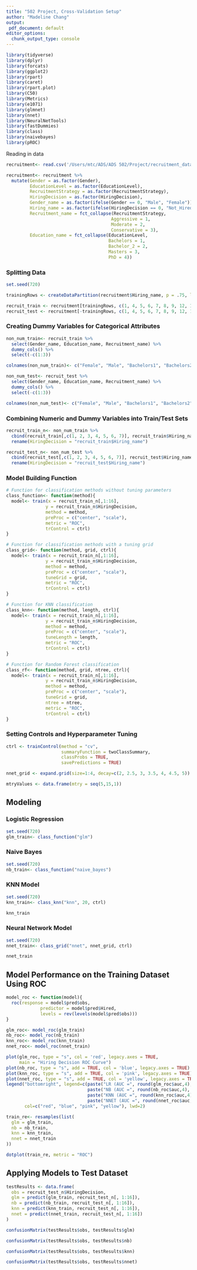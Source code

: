 ```yaml
---
title: "502 Project, Cross-Validation Setup"
author: "Madeline Chang"
output:
 pdf_document: default
editor_options: 
  chunk_output_type: console
---
```


```r
library(tidyverse)
library(dplyr)
library(forcats)
library(ggplot2)
library(rpart)
library(caret)
library(rpart.plot)
library(C50)
library(Metrics)
library(e1071)
library(glmnet)
library(nnet)
library(NeuralNetTools)
library(fastDummies)
library(class)
library(naivebayes)
library(pROC)
```

Reading in data

```r
recruitment<- read.csv('/Users/mtc/ADS/ADS 502/Project/recruitment_data.csv')

recruitment<- recruitment %>%
  mutate(Gender = as.factor(Gender),
         EducationLevel = as.factor(EducationLevel),
         RecruitmentStrategy = as.factor(RecruitmentStrategy),
         HiringDecision = as.factor(HiringDecision),
         Gender_name = as.factor(ifelse(Gender == 0, "Male", "Female")),
         Hiring_name = as.factor(ifelse(HiringDecision == 0, "Not_Hired", "Hired")),
         Recruitment_name = fct_collapse(RecruitmentStrategy,
                                        Aggressive = 1,
                                        Moderate = 2,
                                        Conservative = 3),
         Education_name = fct_collapse(EducationLevel,
                                       Bachelors = 1,
                                       Bachelor_2 = 2,
                                       Masters = 3,
                                       PhD = 4))
```

### Splitting Data

```r
set.seed(720)

trainingRows <- createDataPartition(recruitment$Hiring_name, p = .75, list = FALSE) 

recruit_train <- recruitment[trainingRows, c(1, 4, 5, 6, 7, 8, 9, 12, 14, 15, 13)]
recruit_test <- recruitment[-trainingRows, c(1, 4, 5, 6, 7, 8, 9, 12, 14, 15, 13)]
```

### Creating Dummy Variables for Categorical Attributes

```r
non_num_train<- recruit_train %>%
  select(Gender_name, Education_name, Recruitment_name) %>%
  dummy_cols() %>%
  select(-c(1:3))

colnames(non_num_train)<- c("Female", "Male", "Bachelors1", "Bachelors2", "Masters", "PhD", "Agressive", "Moderate", "Conservative")

non_num_test<- recruit_test %>%
  select(Gender_name, Education_name, Recruitment_name) %>%
  dummy_cols() %>%
  select(-c(1:3))

colnames(non_num_test)<- c("Female", "Male", "Bachelors1", "Bachelors2", "Masters", "PhD", "Agressive", "Moderate", "Conservative")
```

### Combining Numeric and Dummy Variables into Train/Test Sets

```r
recruit_train_n<- non_num_train %>%
  cbind(recruit_train[,c(1, 2, 3, 4, 5, 6, 7)], recruit_train$Hiring_name) %>%
  rename(HiringDecision = "recruit_train$Hiring_name") 

recruit_test_n<- non_num_test %>%
  cbind(recruit_test[,c(1, 2, 3, 4, 5, 6, 7)], recruit_test$Hiring_name) %>%
  rename(HiringDecision = "recruit_test$Hiring_name") 
```

### Model Building Function

```r
# Function for classification methods without tuning parameters
class_function<- function(method){
  model<- train(x = recruit_train_n[,1:16], 
               y = recruit_train_n$HiringDecision,
               method = method,
               preProc = c("center", "scale"),
               metric = "ROC",
               trControl = ctrl)
}

# Function for classification methods with a tuning grid
class_grid<- function(method, grid, ctrl){
  model<- train(x = recruit_train_n[,1:16], 
               y = recruit_train_n$HiringDecision,
               method = method,
               preProc = c("center", "scale"),
               tuneGrid = grid,
               metric = "ROC",
               trControl = ctrl)
}

# Function for KNN classification
class_knn<- function(method, length, ctrl){
  model<- train(x = recruit_train_n[,1:16], 
               y = recruit_train_n$HiringDecision,
               method = method,
               preProc = c("center", "scale"),
               tuneLength = length,
               metric = "ROC",
               trControl = ctrl)
}

# Function for Random Forest classification
class_rf<- function(method, grid, ntree, ctrl){
  model<- train(x = recruit_train_n[,1:16], 
               y = recruit_train_n$HiringDecision,
               method = method,
               preProc = c("center", "scale"),
               tuneGrid = grid,
               ntree = ntree,
               metric = "ROC",
               trControl = ctrl)
}
```

### Setting Controls and Hyperparameter Tuning

```r
ctrl <- trainControl(method = "cv",
                     summaryFunction = twoClassSummary,
                     classProbs = TRUE,
                     savePredictions = TRUE)

nnet_grid <- expand.grid(size=1:4, decay=c(2, 2.5, 3, 3.5, 4, 4.5, 5))

mtryValues <- data.frame(mtry = seq(5,15,1))
```


## Modeling

### Logistic Regression

```r
set.seed(720)
glm_train<- class_function("glm")
```

### Naive Bayes

```r
set.seed(720)
nb_train<- class_function("naive_bayes")
```

### KNN Model

```r
set.seed(720)
knn_train<- class_knn("knn", 20, ctrl)

knn_train
```

### Neural Network Model

```r
set.seed(720)
nnet_train<- class_grid("nnet", nnet_grid, ctrl)

nnet_train
```

## Model Performance on the Training Dataset Using ROC

```r
model_roc <- function(model){
  roc(response = model$pred$obs,
             predictor = model$pred$Hired,
             levels = rev(levels(model$pred$obs)))
}

glm_roc<- model_roc(glm_train)
nb_roc<- model_roc(nb_train)
knn_roc<- model_roc(knn_train)
nnet_roc<- model_roc(nnet_train)

plot(glm_roc, type = "s", col = 'red', legacy.axes = TRUE, 
     main = "Hiring Decision ROC Curve")
plot(nb_roc, type = "s", add = TRUE, col = 'blue', legacy.axes = TRUE)
plot(knn_roc, type = "s", add = TRUE, col = 'pink', legacy.axes = TRUE)
plot(nnet_roc, type = "s", add = TRUE, col = 'yellow', legacy.axes = TRUE)
legend("bottomright", legend=c(paste("LR (AUC =", round(glm_roc$auc,4), ")"), 
                               paste("NB (AUC =", round(nb_roc$auc,4), ")"), 
                               paste("KNN (AUC =", round(knn_roc$auc,4), ")"), 
                               paste("NNET (AUC =", round(nnet_roc$auc,4), ")")),
       col=c("red", "blue", "pink", "yellow"), lwd=2)
```


```r
train_re<- resamples(list(
  glm = glm_train,
  nb = nb_train,
  knn = knn_train,
  nnet = nnet_train
))

dotplot(train_re, metric = "ROC")
```

## Applying Models to Test Dataset

```r
testResults <- data.frame(
  obs = recruit_test_n$HiringDecision,
  glm = predict(glm_train, recruit_test_n[, 1:16]),
  nb = predict(nb_train, recruit_test_n[, 1:16]),
  knn = predict(knn_train, recruit_test_n[, 1:16]),
  nnet = predict(nnet_train, recruit_test_n[, 1:16])
)
```

```r
confusionMatrix(testResults$obs, testResults$glm)

confusionMatrix(testResults$obs, testResults$nb)

confusionMatrix(testResults$obs, testResults$knn)

confusionMatrix(testResults$obs, testResults$nnet)
```



